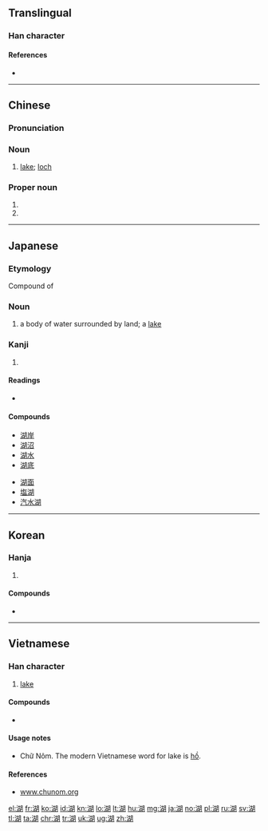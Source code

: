 ==Translingual==

===Han character===
{{Han char|rn=85|rad=水|as=09|sn=12|four=37120|canj=EJRB|ids=⿰氵胡}}

====References====
* {{Han ref|kx=0637.040|dkj=17836|dj=1044.050|hdz=31669.030|uh=6E56|ud=28246|bh=B4F2|bd=46322}}

----

==Chinese==
{{zh-forms}}

===Pronunciation===
{{zh-pron
|m=hú
|c=wu4
|h=poj=fû
|mn=ô͘
|w=3hhu
|mc=y
|cat=n,pn}}

===Noun===
{{zh-noun}}

# [[lake]]; [[loch]]

===Proper noun===
{{zh-proper noun}}

# {{abbreviation of|湖北|lang=zh}}
# {{abbreviation of|湖南|lang=zh}}

{{zh-cat|Water|Beginning}}
----

==Japanese==

===Etymology===
Compound of {{compound|水|tr1=mizu|t1=water|海|tr2=umi|t2=ocean|lang=ja}}

===Noun===
{{ja-noun|みず.うみ|hhira=みづうみ}}

# a body of water surrounded by land; a [[lake]]

===Kanji===
{{ja-kanji|grade=3|rs=水09}}

# {{defn|lang=ja|sort=水09}}

====Readings====
* {{ja-readings|goon=[[ぐ]] (gu) {{non-joyo-reading}}, [[ご]] (go) {{non-joyo-reading}}|kanon=[[こ]] (ko)|kun=[[みずうみ]] (mizuumi)}}

====Compounds====
{{top2}}
* [[湖岸]]
* [[湖沼]]
* [[湖水]]
* [[湖底]]
{{mid2}}
* [[湖面]]
* [[塩湖]]
* [[汽水湖]]
{{bottom}}

----

==Korean==

===Hanja===
{{ko-hanja|hangeul=호|eumhun=|rv=ho|mr=ho|y=ho}}

# {{defn|lang=ko|sort=水09}}

====Compounds====
* {{l|ko|湖水|tr=[[호수]], hosu}}

----

==Vietnamese==

===Han character===
{{vi-hantu|[[hồ]]|rs=水09}}

# [[lake]]

====Compounds====
* {{l|vi|湖水|tr=[[hồ thuỷ]]}}

====Usage notes====
* Chữ Nôm. The modern Vietnamese word for lake is [[hồ]].

====References====
* [http://www.chunom.org/pages/6E56 www.chunom.org]

[[el:湖]]
[[fr:湖]]
[[ko:湖]]
[[id:湖]]
[[kn:湖]]
[[lo:湖]]
[[lt:湖]]
[[hu:湖]]
[[mg:湖]]
[[ja:湖]]
[[no:湖]]
[[pl:湖]]
[[ru:湖]]
[[sv:湖]]
[[tl:湖]]
[[ta:湖]]
[[chr:湖]]
[[tr:湖]]
[[uk:湖]]
[[ug:湖]]
[[zh:湖]]